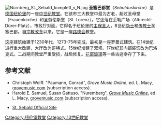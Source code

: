 [[Image:Nürnberg_St._Sebald_komplett_v_N.jpg|right]]
'''圣塞巴都堂'''（''Sebalduskirche''）是[[德国|德国]][[纽伦堡|纽伦堡]]的一座[[中世纪|中世纪]][[教堂|教堂]]。在该市三大教堂中最为古老，超过圣母堂（Frauenkirche）和圣劳伦斯堂（St. Lorenz）。它坐落在丢勒广场（Albrecht-Dürer-Platz），市政厅对面。它得名于纽伦堡的[[主保圣人|主保圣人]]，8世纪[[隐士|隐士]]和[[传教士|传教士]]圣塞巴都。自[[宗教改革|宗教改革]]以来，它是一座[[路德会|路德会]]教堂。

这座建筑始建于1230年代，1273-75年完成，最初是一座罗曼式建筑。在14世纪进行重大改建，大厅改为哥特式。15世纪增建了双塔。17世纪其内部装饰改为巴洛克式。二战期间教堂严重受损，战后修复。[[花窗玻璃|花窗玻璃]]等一些古迹幸存了下来。

== 参考文献 ==
* Christoph Wolff. "Paumann, Conrad", ''Grove Music Online'', ed. L. Macy, [http://www.grovemusic.com/ grovemusic.com] {{Wayback|url=http://www.grovemusic.com/ |date=20001013160806 }} (subscription access).
* Harold E. Samuel, Susan Gattuso. "Nuremberg", ''[[Grove_Dictionary_of_Music_and_Musicians|Grove Music Online]]'', ed. L. Macy, [http://www.grovemusic.com/ grovemusic.com] {{Wayback|url=http://www.grovemusic.com/ |date=20001013160806 }} (subscription access).

{{commonscat|St. Sebald, Nuremberg}}
*{{de icon}} [https://web.archive.org/web/20190511082547/https://www.sebalduskirche.de/ St. Sebald Official Site]
{{coord|49|27|19|N|11|04|33|E|display=title|region:DE-BY_type:landmark_source:dewiki}}

{{Authority control}}
[[Category:纽伦堡教堂|Category:纽伦堡教堂]]
[[Category:13世紀教堂|Category:13世紀教堂]]